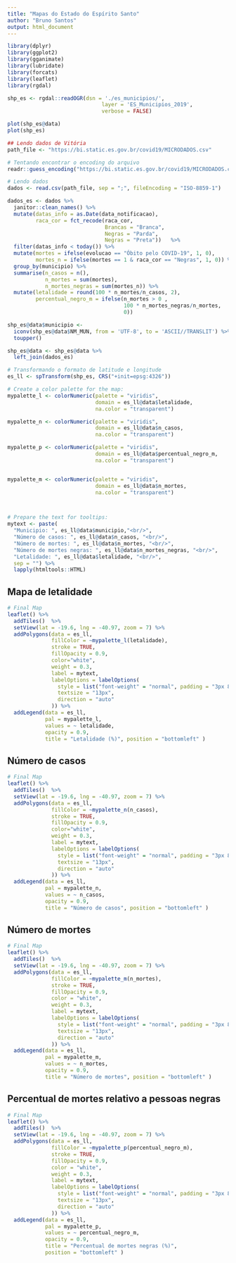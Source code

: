 ```yaml
---
title: "Mapas do Estado do Espírito Santo"
author: "Bruno Santos"
output: html_document
---
```

  
```r
library(dplyr)
library(ggplot2)
library(gganimate)
library(lubridate)
library(forcats)
library(leaflet)
library(rgdal)

shp_es <- rgdal::readOGR(dsn = './es_municipios/', 
                              layer = 'ES_Municipios_2019', 
                              verbose = FALSE)

plot(shp_es@data)
plot(shp_es)

## Lendo dados de Vitória
path_file <- "https://bi.static.es.gov.br/covid19/MICRODADOS.csv"

# Tentando encontrar o encoding do arquivo
readr::guess_encoding("https://bi.static.es.gov.br/covid19/MICRODADOS.csv")

# Lendo dados
dados <- read.csv(path_file, sep = ";", fileEncoding = "ISO-8859-1")

dados_es <- dados %>%
  janitor::clean_names() %>%
  mutate(datas_info = as.Date(data_notificacao), 
         raca_cor = fct_recode(raca_cor, 
                               Brancas = "Branca",         
                               Negras = "Parda",
                               Negras = "Preta"))   %>%
  filter(datas_info < today()) %>%
  mutate(mortes = ifelse(evolucao == "Óbito pelo COVID-19", 1, 0), 
         mortes_n = ifelse(mortes == 1 & raca_cor == "Negras", 1, 0)) %>%
  group_by(municipio) %>%
  summarise(n_casos = n(), 
            n_mortes = sum(mortes), 
            n_mortes_negras = sum(mortes_n)) %>%
  mutate(letalidade = round(100 * n_mortes/n_casos, 2), 
         percentual_negro_m = ifelse(n_mortes > 0 , 
                                     100 * n_mortes_negras/n_mortes, 
                                     0))

shp_es@data$municipio <-
  iconv(shp_es@data$NM_MUN, from = 'UTF-8', to = 'ASCII//TRANSLIT') %>%
  toupper()

shp_es@data <- shp_es@data %>%
  left_join(dados_es) 

# Transformando o formato de latitude e longitude
es_ll <- spTransform(shp_es, CRS("+init=epsg:4326"))

# Create a color palette for the map:
mypalette_l <- colorNumeric(palette = "viridis", 
                            domain = es_ll@data$letalidade, 
                            na.color = "transparent")

mypalette_n <- colorNumeric(palette = "viridis", 
                            domain = es_ll@data$n_casos, 
                            na.color = "transparent")

mypalette_p <- colorNumeric(palette = "viridis", 
                            domain = es_ll@data$percentual_negro_m, 
                            na.color = "transparent")


mypalette_m <- colorNumeric(palette = "viridis", 
                            domain = es_ll@data$n_mortes, 
                            na.color = "transparent")



# Prepare the text for tooltips:
mytext <- paste(
  "Municipio: ", es_ll@data$municipio,"<br/>", 
  "Número de casos: ", es_ll@data$n_casos, "<br/>", 
  "Número de mortes: ", es_ll@data$n_mortes, "<br/>",
  "Número de mortes negras: ", es_ll@data$n_mortes_negras, "<br/>",
  "Letalidade: ", es_ll@data$letalidade, "<br/>",
  sep = "") %>%
  lapply(htmltools::HTML)
```

## Mapa de letalidade

```r
# Final Map
leaflet() %>% 
  addTiles()  %>% 
  setView(lat = -19.6, lng = -40.97, zoom = 7) %>%
  addPolygons(data = es_ll, 
              fillColor = ~mypalette_l(letalidade), 
              stroke = TRUE, 
              fillOpacity = 0.9, 
              color="white", 
              weight = 0.3,
              label = mytext,
              labelOptions = labelOptions( 
                style = list("font-weight" = "normal", padding = "3px 8px"), 
                textsize = "13px", 
                direction = "auto"
              )) %>%
  addLegend(data = es_ll, 
            pal = mypalette_l, 
            values = ~ letalidade, 
            opacity = 0.9, 
            title = "Letalidade (%)", position = "bottomleft" )
```

## Número de casos

```r
# Final Map
leaflet() %>% 
  addTiles()  %>% 
  setView(lat = -19.6, lng = -40.97, zoom = 7) %>%
  addPolygons(data = es_ll, 
              fillColor = ~mypalette_n(n_casos), 
              stroke = TRUE, 
              fillOpacity = 0.9, 
              color="white", 
              weight = 0.3,
              label = mytext,
              labelOptions = labelOptions( 
                style = list("font-weight" = "normal", padding = "3px 8px"), 
                textsize = "13px", 
                direction = "auto"
              )) %>%
  addLegend(data = es_ll, 
            pal = mypalette_n, 
            values = ~ n_casos, 
            opacity = 0.9, 
            title = "Número de casos", position = "bottomleft" )
```


## Número de mortes

```r
# Final Map
leaflet() %>% 
  addTiles()  %>% 
  setView(lat = -19.6, lng = -40.97, zoom = 7) %>%
  addPolygons(data = es_ll, 
              fillColor = ~mypalette_m(n_mortes), 
              stroke = TRUE, 
              fillOpacity = 0.9, 
              color = "white", 
              weight = 0.3,
              label = mytext,
              labelOptions = labelOptions( 
                style = list("font-weight" = "normal", padding = "3px 8px"), 
                textsize = "13px", 
                direction = "auto"
              )) %>%
  addLegend(data = es_ll, 
            pal = mypalette_m, 
            values = ~ n_mortes, 
            opacity = 0.9, 
            title = "Número de mortes", position = "bottomleft" )
```

## Percentual de mortes relativo a pessoas negras

```r
# Final Map
leaflet() %>% 
  addTiles()  %>% 
  setView(lat = -19.6, lng = -40.97, zoom = 7) %>%
  addPolygons(data = es_ll, 
              fillColor = ~mypalette_p(percentual_negro_m), 
              stroke = TRUE, 
              fillOpacity = 0.9, 
              color = "white", 
              weight = 0.3,
              label = mytext,
              labelOptions = labelOptions( 
                style = list("font-weight" = "normal", padding = "3px 8px"), 
                textsize = "13px", 
                direction = "auto"
              )) %>%
  addLegend(data = es_ll, 
            pal = mypalette_p, 
            values = ~ percentual_negro_m, 
            opacity = 0.9, 
            title = "Percentual de mortes negras (%)", 
            position = "bottomleft" )
```